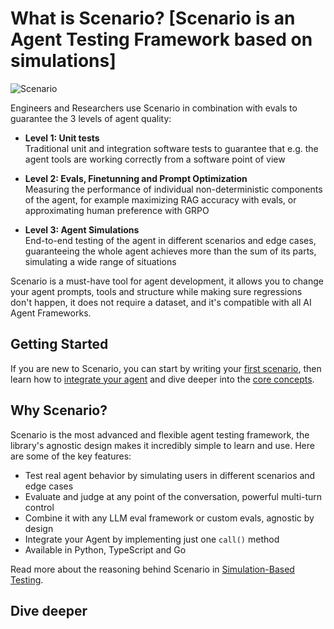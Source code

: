 
# What is Scenario? [Scenario is an Agent Testing Framework based on simulations]

<div
  style={{
    display: "flex",
    justifyContent: "center",
    backgroundColor: "black",
  }}
>
  <Image
    src="/images/scenario.webp"
    alt="Scenario"
    style={{ maxWidth: "600px", width: "100%" }}
  />
</div>

Engineers and Researchers use Scenario in combination with evals to guarantee the 3 levels of agent quality:

- **Level 1: Unit tests**\
  Traditional unit and integration software tests to guarantee that e.g. the agent tools are working correctly from a software point of view

- **Level 2: Evals, Finetunning and Prompt Optimization**\
  Measuring the performance of individual non-deterministic components of the agent, for example maximizing RAG accuracy with evals, or approximating human preference with GRPO

- **Level 3: Agent Simulations**\
  End-to-end testing of the agent in different scenarios and edge cases, guaranteeing the whole agent achieves more than the sum of its parts, simulating a wide range of situations

Scenario is a must-have tool for agent development, it allows you to change your agent prompts, tools and structure while making sure regressions don't happen, it does not require a dataset, and it's compatible with all AI Agent Frameworks.

## Getting Started

If you are new to Scenario, you can start by writing your [first scenario](./introduction/getting-started), then
learn how to [integrate your agent](./agent-integration) and dive deeper into the [core concepts](./basics/concepts).

<div className="grid grid-cols-1 sm:grid-cols-2 lg:grid-cols-3 gap-6">
  <BlockLink
    icon="theater"
    title="Getting Started"
    description="Your First Scenario"
    href="/introduction/getting-started"
  />
  <BlockLink
    icon="bot"
    title="Agent Integration"
    description="Integrate your agent with Scenario"
    href="/agent-integration"
  />
  <BlockLink
    icon="blocks"
    title="Core Concepts"
    description="Learn the core concepts and capabilities"
    href="/basics/concepts"
  />
</div>

## Why Scenario?

Scenario is the most advanced and flexible agent testing framework, the library's agnostic design makes it incredibly simple to learn and use. Here are some of the key features:

- Test real agent behavior by simulating users in different scenarios and edge cases
- Evaluate and judge at any point of the conversation, powerful multi-turn control
- Combine it with any LLM eval framework or custom evals, agnostic by design
- Integrate your Agent by implementing just one <Link href="/agent-integration#the-agentadapter-interface" className="underline decoration-dotted decoration-gray-400 hover:no-underline">`call()`</Link> method
- Available in Python, TypeScript and Go

Read more about the reasoning behind Scenario in [Simulation-Based Testing](./introduction/simulation-based-testing).

## Dive deeper

<div className="grid grid-cols-1 sm:grid-cols-2 lg:grid-cols-3 gap-6">
  <BlockLink
    icon="notebook-pen"
    title="Writing Scenarios"
    description="Learn how to create effective scenario tests"
    href="/basics/writing-scenarios"
  />
  <BlockLink
    icon="scroll-text"
    title="Scripted Simulations"
    description="Precise control over the conversation flow"
    href="/basics/scripted-simulations"
  />
  <BlockLink
    icon="bug"
    title="Debug Mode"
    description="Step through scenarios interactively"
    href="/basics/debug-mode"
  />
  <BlockLink
    icon="settings"
    title="Configuration"
    description="Project config, env vars, and logging"
    href="/basics/configuration"
  />
  <BlockLink
    icon="test-tube"
    title="Test Runner Integration"
    description="Integrate with Vitest and Jest"
    href="/basics/test-runner-integration"
  />
</div>
